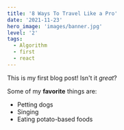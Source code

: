 ```yaml
---
title: '8 Ways To Travel Like a Pro'
date: '2021-11-23'
hero_image: 'images/banner.jpg'
level: '2'
tags:
  - Algorithm
  - first
  - react
---
```


This is my first blog post! Isn't it _great_?

Some of my **favorite** things are:

- Petting dogs
- Singing
- Eating potato-based foods
